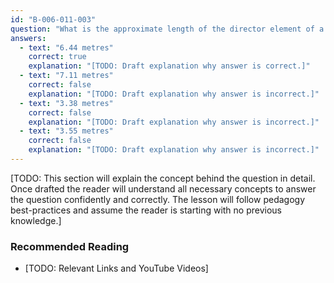 ```yaml
---
id: "B-006-011-003"
question: "What is the approximate length of the director element of a Yagi antenna for 21.1 MHz?"
answers:
  - text: "6.44 metres"
    correct: true
    explanation: "[TODO: Draft explanation why answer is correct.]"
  - text: "7.11 metres"
    correct: false
    explanation: "[TODO: Draft explanation why answer is incorrect.]"
  - text: "3.38 metres"
    correct: false
    explanation: "[TODO: Draft explanation why answer is incorrect.]"
  - text: "3.55 metres"
    correct: false
    explanation: "[TODO: Draft explanation why answer is incorrect.]"
---
```


[TODO: This section will explain the concept behind the question in detail. Once drafted the reader will understand all necessary concepts to answer the question confidently and correctly. The lesson will follow pedagogy best-practices and assume the reader is starting with no previous knowledge.]

### Recommended Reading

- [TODO: Relevant Links and YouTube Videos]
